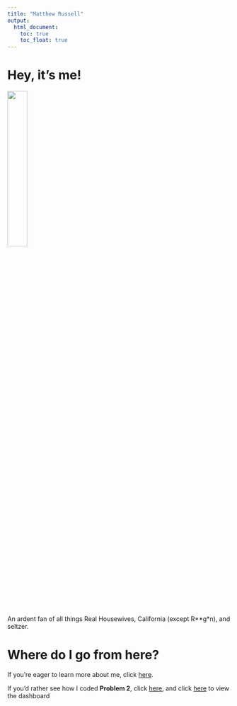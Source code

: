 ```yaml
---
title: "Matthew Russell"
output: 
  html_document:
    toc: true
    toc_float: true
---
```


# Hey, it's me!

<img src = "images/IMG_4528.jpg" style = "width:30%">

An ardent fan of all things Real Housewives, California (except R&ast;&ast;g&ast;n), and seltzer. 

# Where do I go from here?

If you're eager to learn more about me, click [here](about.html).  

If you'd rather see how I coded **Problem 2**, click [here](prob_2.html), and click [here](dashboard.html) to view the dashboard 